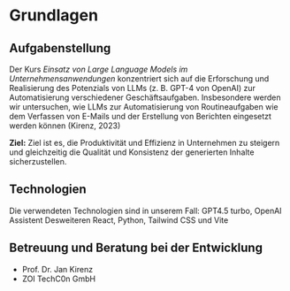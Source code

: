 # Grundlagen

## Aufgabenstellung

Der Kurs *Einsatz von Large Language Models im Unternehmensanwendungen* konzentriert sich auf die Erforschung und Realisierung des Potenzials von LLMs (z. B. GPT-4 von OpenAI) zur Automatisierung verschiedener Geschäftsaufgaben. Insbesondere werden wir untersuchen, wie LLMs zur Automatisierung von Routineaufgaben wie dem Verfassen von E-Mails und der Erstellung von Berichten eingesetzt werden können (Kirenz, 2023)

**Ziel:** Ziel ist es, die Produktivität und Effizienz in Unternehmen zu steigern und gleichzeitig die Qualität und Konsistenz der generierten Inhalte sicherzustellen.

## Technologien

Die verwendeten Technologien sind in unserem Fall: GPT4.5 turbo, OpenAI Assistent
Desweiteren React, Python, Tailwind CSS und Vite


## Betreuung und Beratung bei der Entwicklung

- Prof. Dr. Jan Kirenz
- ZOI TechC0n GmbH

